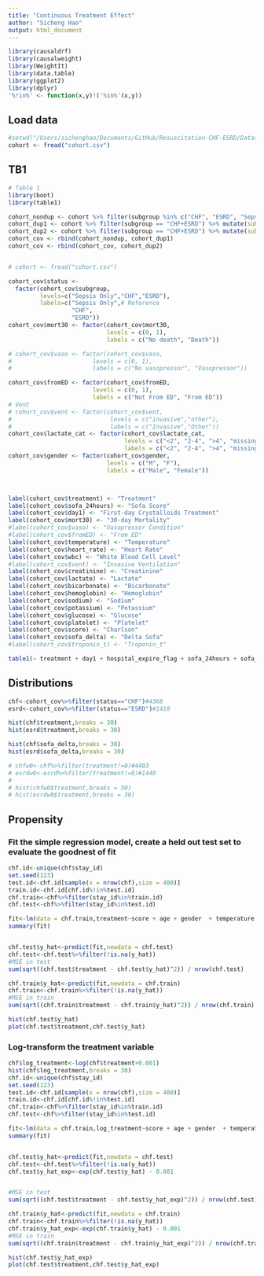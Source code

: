 ```yaml
---
title: "Continuous Treatment Effect"
author: "Sicheng Hao"
output: html_document
---
```


```r
library(causaldrf)
library(causalweight)
library(WeightIt)
library(data.table)
library(ggplot2)
library(dplyr)
'%!in%' <- function(x,y)!('%in%'(x,y))
```


## Load data
```r
#setwd("/Users/sichenghao/Documents/GitHub/Resuscitation-CHF-ESRD/Data(MIMIC)/")
cohort <- fread("cohort.csv")
```


## TB1
```r
# Table 1
library(boot) 
library(table1)

cohort_nondup <- cohort %>% filter(subgroup %in% c("CHF", "ESRD", "Sepsis Only"))
cohort_dup1 <- cohort %>% filter(subgroup == "CHF+ESRD") %>% mutate(subgroup = "CHF")
cohort_dup2 <- cohort %>% filter(subgroup == "CHF+ESRD") %>% mutate(subgroup = "ESRD")
cohort_cov <- rbind(cohort_nondup, cohort_dup1)
cohort_cov <- rbind(cohort_cov, cohort_dup2)


# cohort <- fread("cohort.csv")

cohort_cov$status <- 
  factor(cohort_cov$subgroup, 
         levels=c("Sepsis Only","CHF","ESRD"),
         labels=c("Sepsis Only",# Reference
                  "CHF", 
                  "ESRD"))
cohort_cov$mort30 <- factor(cohort_cov$mort30, 
                            levels = c(0, 1),
                            labels = c("No death", "Death"))

# cohort_cov$vaso <- factor(cohort_cov$vaso,
#                       levels = c(0, 1),
#                       labels = c("No vasopressor", "Vasopressor"))

cohort_cov$fromED <- factor(cohort_cov$fromED,
                        levels = c(0, 1),
                        labels = c("Not From ED", "From ED"))
# Vent
# cohort_cov$vent <- factor(cohort_cov$vent,
#                            levels = c("invasive","other"),
#                            labels = c("Invasive","Other"))
cohort_cov$lactate_cat <- factor(cohort_cov$lactate_cat,
                                 levels = c("<2", "2-4", ">4", "missing"),
                                 labels = c("<2", "2-4", ">4", "missing"))
cohort_cov$gender <- factor(cohort_cov$gender,
                            levels = c("M", "F"),
                            labels = c("Male", "Female"))



label(cohort_cov$treatment) <- "Treatment"
label(cohort_cov$sofa_24hours) <- "Sofa Score"
label(cohort_cov$day1) <- "First-day Crystalloids Treatment"
label(cohort_cov$mort30) <- "30-day Mortality"
#label(cohort_cov$vaso) <- "Vasopressor Condition"
#label(cohort_cov$fromED) <- "From ED"
label(cohort_cov$temperature) <- "Temperature"
label(cohort_cov$heart_rate) <- "Heart Rate"
label(cohort_cov$wbc) <- "White Blood Cell Level"
#label(cohort_cov$vent) <- "Invasive Ventilation"
label(cohort_cov$creatinine) <- "Creatinine"
label(cohort_cov$lactate) <- "Lactate"
label(cohort_cov$bicarbonate) <- "Bicarbonate"
label(cohort_cov$hemoglobin) <- "Hemoglobin"
label(cohort_cov$sodium) <- "Sodium"
label(cohort_cov$potassium) <- "Potassium"
label(cohort_cov$glucose) <- "Glucose"
label(cohort_cov$platelet) <- "Platelet"
label(cohort_cov$score) <- "Charlson"
label(cohort_cov$sofa_delta) <- "Delta Sofa"
#label(cohort_cov$troponin_t) <- "Troponin_t"

table1(~ treatment + day1 + hospital_expire_flag + sofa_24hours + sofa_delta + score + age + gender  + temperature + heart_rate  + wbc + creatinine + lactate_cat + bicarbonate + hemoglobin + sodium  + potassium + glucose + platelet + pressor | status, data=cohort_cov)

```
## Distributions
```r
chf<-cohort_cov%>%filter(status=="CHF")#4368
esrd<-cohort_cov%>%filter(status=="ESRD")#1410

hist(chf$treatment,breaks = 30)
hist(esrd$treatment,breaks = 30)

hist(chf$sofa_delta,breaks = 30)
hist(esrd$sofa_delta,breaks = 30)

# chfw0<-chf%>%filter(treatment!=0)#4403
# esrdw0<-esrd%>%filter(treatment!=0)#1440
# 
# hist(chfw0$treatment,breaks = 30)
# hist(esrdw0$treatment,breaks = 30)
```




## Propensity


### Fit the simple regression model, create a held out test set to evaluate the goodnest of fit
```r
chf.id<-unique(chf$stay_id)
set.seed(123)
test.id<-chf.id[sample(x = nrow(chf),size = 400)]
train.id<-chf.id[chf.id%!in%test.id]
chf.train<-chf%>%filter(stay_id%in%train.id)
chf.test<-chf%>%filter(stay_id%in%test.id)

fit<-lm(data = chf.train,treatment~score + age + gender  + temperature + heart_rate  + wbc + creatinine + lactate_cat + bicarbonate + hemoglobin + sodium  + potassium + glucose + platelet + pressor)
summary(fit)


chf.test$y_hat<-predict(fit,newdata = chf.test)
chf.test<-chf.test%>%filter(!is.na(y_hat))
#MSE in test
sum(sqrt((chf.test$treatment - chf.test$y_hat)^2)) / nrow(chf.test)

chf.train$y_hat<-predict(fit,newdata = chf.train)
chf.train<-chf.train%>%filter(!is.na(y_hat))
#MSE in train
sum(sqrt((chf.train$treatment - chf.train$y_hat)^2)) / nrow(chf.train)

hist(chf.test$y_hat)
plot(chf.test$treatment,chf.test$y_hat)
```
### Log-transform the treatment variable

```r
chf$log_treatment<-log(chf$treatment+0.001)
hist(chf$log_treatment,breaks = 30)
chf.id<-unique(chf$stay_id)
set.seed(123)
test.id<-chf.id[sample(x = nrow(chf),size = 400)]
train.id<-chf.id[chf.id%!in%test.id]
chf.train<-chf%>%filter(stay_id%in%train.id)
chf.test<-chf%>%filter(stay_id%in%test.id)

fit<-lm(data = chf.train,log_treatment~score + age + gender  + temperature + heart_rate  + wbc + creatinine + lactate_cat + bicarbonate + hemoglobin + sodium  + potassium + glucose + platelet + pressor)
summary(fit)


chf.test$y_hat<-predict(fit,newdata = chf.test)
chf.test<-chf.test%>%filter(!is.na(y_hat))
chf.test$y_hat_exp<-exp(chf.test$y_hat) - 0.001


#MSE in test
sum(sqrt((chf.test$treatment - chf.test$y_hat_exp)^2)) / nrow(chf.test)

chf.train$y_hat<-predict(fit,newdata = chf.train)
chf.train<-chf.train%>%filter(!is.na(y_hat))
chf.train$y_hat_exp<-exp(chf.train$y_hat) - 0.001
#MSE in train
sum(sqrt((chf.train$treatment - chf.train$y_hat_exp)^2)) / nrow(chf.train)

hist(chf.test$y_hat_exp)
plot(chf.test$treatment,chf.test$y_hat_exp)
```
